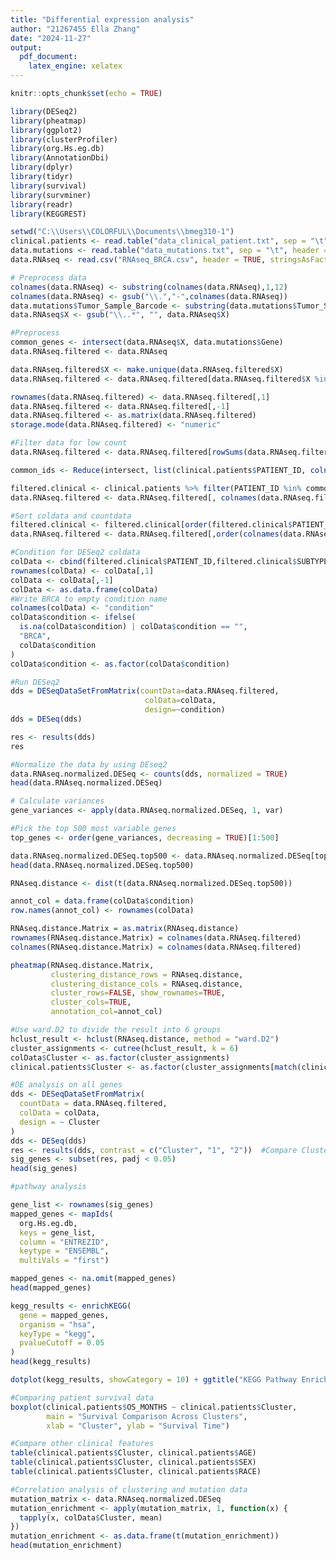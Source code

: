 ---
title: "Differential expression analysis"
author: "21267455 Ella Zhang"
date: "2024-11-27"
output:
  pdf_document:
    latex_engine: xelatex
---

```{r setup, include=FALSE}
knitr::opts_chunk$set(echo = TRUE)
```

```{r}
library(DESeq2)
library(pheatmap)
library(ggplot2)
library(clusterProfiler)
library(org.Hs.eg.db)
library(AnnotationDbi)
library(dplyr)
library(tidyr)
library(survival)
library(survminer)
library(readr)
library(KEGGREST)
```

```{r}
setwd("C:\\Users\\COLORFUL\\Documents\\bmeg310-1")
clinical.patients <- read.table("data_clinical_patient.txt", sep = "\t", header = TRUE)
data.mutations <- read.table("data_mutations.txt", sep = "\t", header = TRUE)
data.RNAseq <- read.csv("RNAseq_BRCA.csv", header = TRUE, stringsAsFactors = FALSE)
```

```{r}
# Preprocess data
colnames(data.RNAseq) <- substring(colnames(data.RNAseq),1,12)
colnames(data.RNAseq) <- gsub("\\.","-",colnames(data.RNAseq))
data.mutations$Tumor_Sample_Barcode <- substring(data.mutations$Tumor_Sample_Barcode, 1, 12)
data.RNAseq$X <- gsub("\\..*", "", data.RNAseq$X)
```

```{r}
#Preprocess
common_genes <- intersect(data.RNAseq$X, data.mutations$Gene)
data.RNAseq.filtered <- data.RNAseq

data.RNAseq.filtered$X <- make.unique(data.RNAseq.filtered$X)
data.RNAseq.filtered <- data.RNAseq.filtered[data.RNAseq.filtered$X %in% common_genes, ]

rownames(data.RNAseq.filtered) <- data.RNAseq.filtered[,1]
data.RNAseq.filtered <- data.RNAseq.filtered[,-1]
data.RNAseq.filtered <- as.matrix(data.RNAseq.filtered)
storage.mode(data.RNAseq.filtered) <- "numeric"
```

```{r}
#Filter data for low count
data.RNAseq.filtered <- data.RNAseq.filtered[rowSums(data.RNAseq.filtered)>1,]

common_ids <- Reduce(intersect, list(clinical.patients$PATIENT_ID, colnames(data.RNAseq.filtered)))

filtered.clinical <- clinical.patients %>% filter(PATIENT_ID %in% common_ids)
data.RNAseq.filtered <- data.RNAseq.filtered[, colnames(data.RNAseq.filtered) %in% common_ids]
```


```{r}
#Sort coldata and countdata
filtered.clinical <- filtered.clinical[order(filtered.clinical$PATIENT_ID), ]
data.RNAseq.filtered <- data.RNAseq.filtered[,order(colnames(data.RNAseq.filtered))]
```

```{r}
#Condition for DESeq2 coldata
colData <- cbind(filtered.clinical$PATIENT_ID,filtered.clinical$SUBTYPE)
rownames(colData) <- colData[,1]
colData <- colData[,-1]
colData <- as.data.frame(colData)
#Write BRCA to empty condition name
colnames(colData) <- "condition"
colData$condition <- ifelse(
  is.na(colData$condition) | colData$condition == "",
  "BRCA",
  colData$condition
)
colData$condition <- as.factor(colData$condition)
```

```{r}
#Run DESeq2
dds = DESeqDataSetFromMatrix(countData=data.RNAseq.filtered,
                              colData=colData,
                              design=~condition)
dds = DESeq(dds)
```


```{r}
res <- results(dds)
res
```

```{r}
#Normalize the data by using DEseq2
data.RNAseq.normalized.DESeq <- counts(dds, normalized = TRUE)
head(data.RNAseq.normalized.DESeq)
```

```{r}
# Calculate variances
gene_variances <- apply(data.RNAseq.normalized.DESeq, 1, var)

#Pick the top 500 most variable genes
top_genes <- order(gene_variances, decreasing = TRUE)[1:500]

data.RNAseq.normalized.DESeq.top500 <- data.RNAseq.normalized.DESeq[top_genes, ]
head(data.RNAseq.normalized.DESeq.top500)
```


```{r}
RNAseq.distance <- dist(t(data.RNAseq.normalized.DESeq.top500))

annot_col = data.frame(colData$condition)
row.names(annot_col) <- rownames(colData)

RNAseq.distance.Matrix = as.matrix(RNAseq.distance)
rownames(RNAseq.distance.Matrix) = colnames(data.RNAseq.filtered)
colnames(RNAseq.distance.Matrix) = colnames(data.RNAseq.filtered)

pheatmap(RNAseq.distance.Matrix,
         clustering_distance_rows = RNAseq.distance,
         clustering_distance_cols = RNAseq.distance,
         cluster_rows=FALSE, show_rownames=TRUE,
         cluster_cols=TRUE,
         annotation_col=annot_col)
```

```{r}
#Use ward.D2 to divide the result into 6 groups
hclust_result <- hclust(RNAseq.distance, method = "ward.D2")
cluster_assignments <- cutree(hclust_result, k = 6)
colData$Cluster <- as.factor(cluster_assignments)
clinical.patients$Cluster <- as.factor(cluster_assignments[match(clinical.patients$PATIENT_ID, rownames(colData))])
```

```{r}
#DE analysis on all genes
dds <- DESeqDataSetFromMatrix(
  countData = data.RNAseq.filtered,
  colData = colData,
  design = ~ Cluster
)
dds <- DESeq(dds)
res <- results(dds, contrast = c("Cluster", "1", "2"))  #Compare Cluster 1 and Cluster 2
sig_genes <- subset(res, padj < 0.05)
head(sig_genes)
```


```{r}
#pathway analysis

gene_list <- rownames(sig_genes)
mapped_genes <- mapIds(
  org.Hs.eg.db,
  keys = gene_list,
  column = "ENTREZID",
  keytype = "ENSEMBL",
  multiVals = "first")

mapped_genes <- na.omit(mapped_genes)
head(mapped_genes)
```

```{r}
kegg_results <- enrichKEGG(
  gene = mapped_genes,
  organism = "hsa",
  keyType = "kegg",
  pvalueCutoff = 0.05
)
head(kegg_results)

```

```{r}
dotplot(kegg_results, showCategory = 10) + ggtitle("KEGG Pathway Enrichment Analysis")
```

```{r}
#Comparing patient survival data
boxplot(clinical.patients$OS_MONTHS ~ clinical.patients$Cluster,
        main = "Survival Comparison Across Clusters",
        xlab = "Cluster", ylab = "Survival Time")
```


```{r}
#Compare other clinical features
table(clinical.patients$Cluster, clinical.patients$AGE)
table(clinical.patients$Cluster, clinical.patients$SEX)
table(clinical.patients$Cluster, clinical.patients$RACE)
```


```{r}
#Correlation analysis of clustering and mutation data
mutation_matrix <- data.RNAseq.normalized.DESeq
mutation_enrichment <- apply(mutation_matrix, 1, function(x) {
  tapply(x, colData$Cluster, mean)
})
mutation_enrichment <- as.data.frame(t(mutation_enrichment))
head(mutation_enrichment)
```

